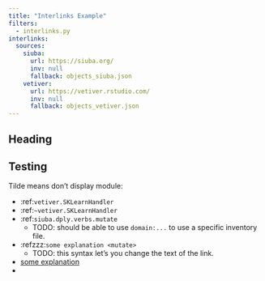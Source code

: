 ```yaml
---
title: "Interlinks Example"
filters:
  - interlinks.py
interlinks:
  sources:
    siuba:
      url: https://siuba.org/
      inv: null 
      fallback: objects_siuba.json
    vetiver:
      url: https://vetiver.rstudio.com/
      inv: null
      fallback: objects_vetiver.json
---
```


## Heading {#sec-hello}

## Testing

Tilde means don't display module:

* :ref:`vetiver.SKLearnHandler`
* :ref:`~vetiver.SKLearnHandler`
* :ref:`siuba.dply.verbs.mutate`
  - TODO: should be able to use `domain:...` to use a specific inventory file.
* :refzzz:`some explanation <mutate>`
  - TODO: this syntax let's you change the text of the link.
* [some explanation](`vetiver.SKLearnHandler`)
* [](`vetiver.SKLearnHandler`)
